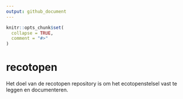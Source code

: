 ```yaml
---
output: github_document
---
```


<!-- README.md is generated from README.Rmd. Please edit that file -->

```r
knitr::opts_chunk$set(
  collapse = TRUE,
  comment = "#>"
)
```

# recotopen

<!-- badges: start -->
<!-- badges: end -->

Het doel van de recotopen repository is om het ecotopenstelsel vast te leggen en documenteren. 

